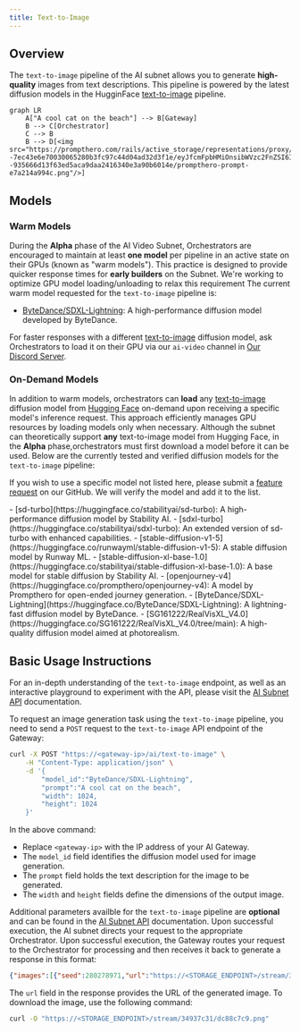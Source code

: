 ```yaml
---
title: Text-to-Image
---
```


## Overview

The `text-to-image` pipeline of the AI subnet allows you to generate **high-quality** images from text descriptions. This pipeline is powered by the latest diffusion models in the HugginFace [text-to-image](https://huggingface.co/models?pipeline_tag=text-to-image) pipeline.

```mermaid
graph LR
    A["A cool cat on the beach"] --> B[Gateway]
    B --> C[Orchestrator]
    C --> B
    B --> D[<img src="https://prompthero.com/rails/active_storage/representations/proxy/eyJfcmFpbHMiOnsibWVzc2FnZSI6IkJBaEpJaWxoTURobE9UYzROaTFrWW1ZekxUUm1OamN0WW1NeVlTMDFNbVZtTlRJMk4yVXhOV0lHT2daRlZBPT0iLCJleHAiOm51bGwsInB1ciI6ImJsb2JfaWQifX0=--7ec43e6e70030065280b3fc97c44d04ad32d3f1e/eyJfcmFpbHMiOnsibWVzc2FnZSI6IkJBaDdDRG9MWm05eWJXRjBPZ2wzWldKd09oUnlaWE5wZW1WZmRHOWZiR2x0YVhSYkIya0NBQWd3T2dwellYWmxjbnNKT2hOemRXSnpZVzF3YkdWZmJXOWtaVWtpQjI5dUJqb0dSVlE2Q25OMGNtbHdWRG9PYVc1MFpYSnNZV05sVkRvTWNYVmhiR2wwZVdsZiIsImV4cCI6bnVsbCwicHVyIjoidmFyaWF0aW9uIn19--935666d13f63ed5aca9daa2416340e3a90b6014e/prompthero-prompt-e7a214a994c.png"/>]
```

## Models

### Warm Models

During the **Alpha** phase of the AI Video Subnet, Orchestrators are encouraged to maintain at least **one model** per pipeline in an active state on their GPUs (known as "warm models"). This practice is designed to provide quicker response times for **early builders** on the Subnet. We're working to optimize GPU model loading/unloading to relax this requirement The current warm model requested for the `text-to-image` pipeline is:

- [ByteDance/SDXL-Lightning](https://huggingface.co/ByteDance/SDXL-Lightning): A high-performance diffusion model developed by ByteDance.

<Tip>For faster responses with a different [text-to-image](https://huggingface.co/models?pipeline_tag=text-to-image) diffusion model, ask Orchestrators to load it on their GPU via our `ai-video` channel in [Our Discord Server](https://discord.gg/livepeer).</Tip>

### On-Demand Models

In addition to warm models, orchestrators can **load** any [text-to-image](https://huggingface.co/models?pipeline_tag=text-to-image) diffusion model from [Hugging Face](https://huggingface.co/) on-demand upon receiving a specific model's inference request. This approach efficiently manages GPU resources by loading models only when necessary. Although the subnet can theoretically support **any** text-to-image model from Hugging Face, in the **Alpha** phase,orchestrators must first download a model before it can be used. Below are the currently tested and verified diffusion models for the `text-to-image` pipeline:

<Note>If you wish to use a specific model not listed here, please submit a [feature request](https://github.com/livepeer/ai-worker/issues/new?assignees=&labels=enhancement%2Cmodel&projects=&template=model_request.yml) on our GitHub. We will verify the model and add it to the list.</Note>

<Accordion title="Tested and Verified Diffusion Models">
- [sd-turbo](https://huggingface.co/stabilityai/sd-turbo): A high-performance diffusion model by Stability AI.
- [sdxl-turbo](https://huggingface.co/stabilityai/sdxl-turbo): An extended version of sd-turbo with enhanced capabilities.
- [stable-diffusion-v1-5](https://huggingface.co/runwayml/stable-diffusion-v1-5): A stable diffusion model by Runway ML.
- [stable-diffusion-xl-base-1.0](https://huggingface.co/stabilityai/stable-diffusion-xl-base-1.0): A base model for stable diffusion by Stability AI.
- [openjourney-v4](https://huggingface.co/prompthero/openjourney-v4): A model by Prompthero for open-ended journey generation.
- [ByteDance/SDXL-Lightning](https://huggingface.co/ByteDance/SDXL-Lightning): A lightning-fast diffusion model by ByteDance.
- [SG161222/RealVisXL_V4.0](https://huggingface.co/SG161222/RealVisXL_V4.0/tree/main): A high-quality diffusion model aimed at photorealism.
</Accordion>

## Basic Usage Instructions

<Tip>For an in-depth understanding of the `text-to-image` endpoint, as well as an interactive playground to experiment with the API, please visit the [AI Subnet API](/ai/api-reference/text-to-image) documentation.</Tip>

To request an image generation task using the `text-to-image` pipeline, you need to send a `POST` request to the `text-to-image` API endpoint of the Gateway:

```bash
curl -X POST "https://<gateway-ip>/ai/text-to-image" \
    -H "Content-Type: application/json" \
    -d '{
        "model_id":"ByteDance/SDXL-Lightning",
        "prompt":"A cool cat on the beach",
        "width": 1024,
        "height": 1024
    }'
```

In the above command:

- Replace `<gateway-ip>` with the IP address of your AI Gateway.
- The `model_id` field identifies the diffusion model used for image generation.
- The `prompt` field holds the text description for the image to be generated.
- The `width` and `height` fields define the dimensions of the output image.

Additional parameters availble for the `text-to-image` pipeline are **optional** and can be found in the [AI Subnet API](/ai/api-reference/text-to-image) documentation. Upon successful execution, the AI subnet directs your request to the appropriate Orchestrator. Upon successful execution, the Gateway routes your request to the Orchestrator for processing and then receives it back to generate a response in this format:

```json
{"images":[{"seed":280278971,"url":"https://<STORAGE_ENDPOINT>/stream/34937c31/dc88c7c9.png"}]}
```

The `url` field in the response provides the URL of the generated image. To download the image, use the following command:

```bash
curl -O "https://<STORAGE_ENDPOINT>/stream/34937c31/dc88c7c9.png"
```
